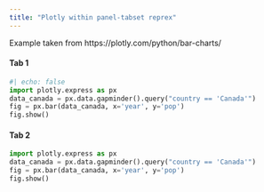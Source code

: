 ```yaml
--- 
title: "Plotly within panel-tabset reprex"
--- 
```


Example taken from https://plotly.com/python/bar-charts/

::: {.panel-tabset}
#### Tab 1
```python
#| echo: false
import plotly.express as px
data_canada = px.data.gapminder().query("country == 'Canada'")
fig = px.bar(data_canada, x='year', y='pop')
fig.show()
```

#### Tab 2
```python
import plotly.express as px
data_canada = px.data.gapminder().query("country == 'Canada'")
fig = px.bar(data_canada, x='year', y='pop')
fig.show()
```
:::


